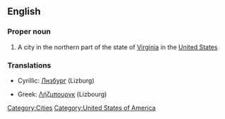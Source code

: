 ==English==

===Proper noun===
{{wikipedia|Leesburg, Virginia}}
{{en-proper noun}}

# A city in the northern part of the state of [[Virginia]] in the [[United States]]

===Translations===
{{rfc-level|Translations at L3+ (AutoFormat would have corrected level of Translations)}}
{{top}}
* Cyrillic: [[Лнзбург]] (Lizburg)
{{mid}}
* Greek: [[Λήζμπουργκ]] (Lizbourg)
{{bottom}}

[[Category:Cities]]
[[Category:United States of America]]